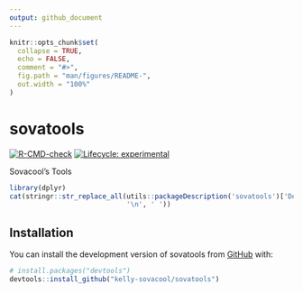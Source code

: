```yaml
---
output: github_document
---
```


<!-- README.md is generated from README.Rmd. Please edit that file -->

```r
knitr::opts_chunk$set(
  collapse = TRUE,
  echo = FALSE,
  comment = "#>",
  fig.path = "man/figures/README-",
  out.width = "100%"
)
```

# sovatools

<!-- badges: start -->
[![R-CMD-check](https://github.com/kelly-sovacool/sovatools/workflows/R-CMD-check/badge.svg)](https://github.com/kelly-sovacool/sovatools/actions)
[![Lifecycle: experimental](https://img.shields.io/badge/lifecycle-experimental-orange.svg)](https://lifecycle.r-lib.org/articles/stages.html#experimental)
<!-- badges: end -->

Sovacool's Tools

```r
library(dplyr)
cat(stringr::str_replace_all(utils::packageDescription('sovatools')['Description'],
                             '\n', ' '))
```


## Installation

You can install the development version of sovatools from [GitHub](https://github.com/) with:

``` r
# install.packages("devtools")
devtools::install_github("kelly-sovacool/sovatools")
```
